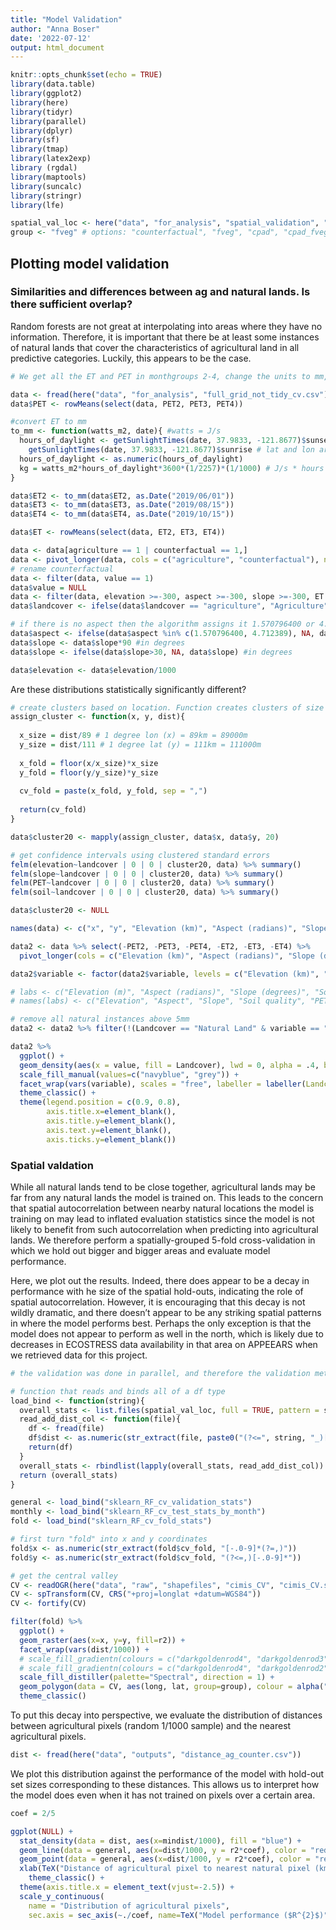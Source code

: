 ```yaml
---
title: "Model Validation"
author: "Anna Boser"
date: '2022-07-12'
output: html_document
---
```


```r
knitr::opts_chunk$set(echo = TRUE)
library(data.table)
library(ggplot2)
library(here)
library(tidyr)
library(parallel)
library(dplyr)
library(sf)
library(tmap)
library(latex2exp)
library (rgdal)
library(maptools)
library(suncalc)
library(stringr)
library(lfe)
```

```r
spatial_val_loc <- here("data", "for_analysis", "spatial_validation", "fveg_val")
group <- "fveg" # options: "counterfactual", "fveg", "cpad", "cpad_fveg", "cdl_fveg"
```


## Plotting model validation

### Similarities and differences between ag and natural lands. Is there sufficient overlap? 

Random forests are not great at interpolating into areas where they have no information. Therefore, it is important that there be at least some instances of natural lands that cover the characteristics of agricultural land in all predictive categories. Luckily, this appears to be the case. 

```r
# We get all the ET and PET in monthgroups 2-4, change the units to mm, and then average. 

data <- fread(here("data", "for_analysis", "full_grid_not_tidy_cv.csv"), drop = c("PET0", "PET1", "PET5", "ET0", "ET1", "ET5"))
data$PET <- rowMeans(select(data, PET2, PET3, PET4))

#convert ET to mm
to_mm <- function(watts_m2, date){ #watts = J/s
  hours_of_daylight <- getSunlightTimes(date, 37.9833, -121.8677)$sunset - 
    getSunlightTimes(date, 37.9833, -121.8677)$sunrise # lat and lon are SJ valley coordinates from google maps. timezone not specified since we only care about the difference
  hours_of_daylight <- as.numeric(hours_of_daylight)
  kg = watts_m2*hours_of_daylight*3600*(1/2257)*(1/1000) # J/s * hours (h) * seconds in an hour (s/h) * latent heat of fusion (g/J) * conversion to kg AKA mm over a m2 (kg/g)
}

data$ET2 <- to_mm(data$ET2, as.Date("2019/06/01"))
data$ET3 <- to_mm(data$ET3, as.Date("2019/08/15"))
data$ET4 <- to_mm(data$ET4, as.Date("2019/10/15"))

data$ET <- rowMeans(select(data, ET2, ET3, ET4))

data <- data[agriculture == 1 | counterfactual == 1,]
data <- pivot_longer(data, cols = c("agriculture", "counterfactual"), names_to = "landcover")
# rename counterfactual
data <- filter(data, value == 1)
data$value = NULL
data <- filter(data, elevation >=-300, aspect >=-300, slope >=-300, ET >=0)
data$landcover <- ifelse(data$landcover == "agriculture", "Agriculture", "Natural Land")

# if there is no aspect then the algorithm assigns it 1.570796400 or 4.712389 so we turn these into NA
data$aspect <- ifelse(data$aspect %in% c(1.570796400, 4.712389), NA, data$aspect)
data$slope <- data$slope*90 #in degrees
data$slope <- ifelse(data$slope>30, NA, data$slope) #in degrees

data$elevation <- data$elevation/1000
```

Are these distributions statistically significantly different? 
```r
# create clusters based on location. Function creates clusters of size dist km. 
assign_cluster <- function(x, y, dist){
  
  x_size = dist/89 # 1 degree lon (x) = 89km = 89000m
  y_size = dist/111 # 1 degree lat (y) = 111km = 111000m
  
  x_fold = floor(x/x_size)*x_size
  y_fold = floor(y/y_size)*y_size
  
  cv_fold = paste(x_fold, y_fold, sep = ",")
  
  return(cv_fold)
}

data$cluster20 <- mapply(assign_cluster, data$x, data$y, 20)
```


```r
# get confidence intervals using clustered standard errors
felm(elevation~landcover | 0 | 0 | cluster20, data) %>% summary()
felm(slope~landcover | 0 | 0 | cluster20, data) %>% summary()
felm(PET~landcover | 0 | 0 | cluster20, data) %>% summary()
felm(soil~landcover | 0 | 0 | cluster20, data) %>% summary()
```


```r
data$cluster20 <- NULL

names(data) <- c("x", "y", "Elevation (km)", "Aspect (radians)", "Slope (degrees)", "Soil quality (CA storie index)", "PET2", "PET3", "PET4", "ET2", "ET3", "ET4", "PET (mm)", "ET (mm)", "Landcover")

data2 <- data %>% select(-PET2, -PET3, -PET4, -ET2, -ET3, -ET4) %>%
  pivot_longer(cols = c("Elevation (km)", "Aspect (radians)", "Slope (degrees)", "Soil quality (CA storie index)", "PET (mm)", "ET (mm)"), names_to = "variable") 

data2$variable <- factor(data2$variable, levels = c("Elevation (km)", "Aspect (radians)", "Slope (degrees)", "Soil quality (CA storie index)", "PET (mm)", "ET (mm)"))

# labs <- c("Elevation (m)", "Aspect (radians)", "Slope (degrees)", "Soil quality (CA storie index)", "PET (mm)", "ET (mm)")
# names(labs) <- c("Elevation", "Aspect", "Slope", "Soil quality", "PET", "ET")
```


```r
# remove all natural instances above 5mm
data2 <- data2 %>% filter(!(Landcover == "Natural Land" & variable == "ET (mm)" & value > 5))

data2 %>%
  ggplot() + 
  geom_density(aes(x = value, fill = Landcover), lwd = 0, alpha = .4, bw = .05) + 
  scale_fill_manual(values=c("navyblue", "grey")) +
  facet_wrap(vars(variable), scales = "free", labeller = labeller(Landcover = labs)) + 
  theme_classic() +  
  theme(legend.position = c(0.9, 0.8), 
        axis.title.x=element_blank(),
        axis.title.y=element_blank(),
        axis.text.y=element_blank(),
        axis.ticks.y=element_blank()) 
```


### Spatial valdation

While all natural lands tend to be close together, agricultural lands may be far from any natural lands the model is trained on. This leads to the concern that spatial autocorrelation between nearby natural locations the model is training on may lead to inflated evaluation statistics since the model is not likely to benefit from such autocorrelation when predicting into agricultural lands. We therefore perform a spatially-grouped 5-fold cross-validation in which we hold out bigger and bigger areas and evaluate model performance. 

Here, we plot out the results. Indeed, there does appear to be a decay in performance with he size of the spatial hold-outs, indicating the role of spatial autocorrelation. However, it is encouraging that this decay is not wildly dramatic, and there doesn't appear to be any striking spatial patterns in where the model performs best. Perhaps the only exception is that the model does not appear to perform as well in the north, which is likely due to decreases in ECOSTRESS data availability in that area on APPEEARS when we retrieved data for this project. 

```r
# the validation was done in parallel, and therefore the validation metrics are stored separately for each hold out size. Here, we put them together. 

# function that reads and binds all of a df type
load_bind <- function(string){
  overall_stats <- list.files(spatial_val_loc, full = TRUE, pattern = string)
  read_add_dist_col <- function(file){
    df <- fread(file)
    df$dist <- as.numeric(str_extract(file, paste0("(?<=", string, "_)[0-9]*(?=.csv)")))
    return(df)
  }
  overall_stats <- rbindlist(lapply(overall_stats, read_add_dist_col))
  return (overall_stats)
}

general <- load_bind("sklearn_RF_cv_validation_stats")
monthly <- load_bind("sklearn_RF_cv_test_stats_by_month")
fold <- load_bind("sklearn_RF_cv_fold_stats")
```

```r
# first turn "fold" into x and y coordinates
fold$x <- as.numeric(str_extract(fold$cv_fold, "[-.0-9]*(?=,)"))
fold$y <- as.numeric(str_extract(fold$cv_fold, "(?<=,)[-.0-9]*"))

# get the central valley
CV <- readOGR(here("data", "raw", "shapefiles", "cimis_CV", "cimis_CV.shp"))
CV <- spTransform(CV, CRS("+proj=longlat +datum=WGS84"))
CV <- fortify(CV)

filter(fold) %>%
  ggplot() + 
  geom_raster(aes(x=x, y=y, fill=r2)) +
  facet_wrap(vars(dist/1000)) +
  # scale_fill_gradientn(colours = c("darkgoldenrod4", "darkgoldenrod3", "darkgoldenrod2", "darkgoldenrod1", "khaki1", "lightgreen", "turquoise3", "deepskyblue3", "mediumblue", "mediumblue", "navyblue", "navyblue", "midnightblue", "midnightblue", "midnightblue", "black", "black")) +
  # scale_fill_gradientn(colours = c("darkgoldenrod4", "darkgoldenrod2", "khaki1", "lightgreen", "turquoise3", "deepskyblue3", "mediumblue", "navyblue", "midnightblue", "black")) +
  scale_fill_distiller(palette="Spectral", direction = 1) +
  geom_polygon(data = CV, aes(long, lat, group=group), colour = alpha("black", 1), fill = NA) +
  theme_classic() 
```

To put this decay into perspective, we evaluate the distribution of distances between agricultural pixels (random 1/1000 sample) and the nearest agricultural pixels. 

```r
dist <- fread(here("data", "outputs", "distance_ag_counter.csv"))
```

We plot this distribution against the performance of the model with hold-out set sizes corresponding to these distances. This allows us to interpret how the model does even when it has  not trained on pixels over a certain area. 

```r
coef = 2/5

ggplot(NULL) + 
  stat_density(data = dist, aes(x=mindist/1000), fill = "blue") + 
  geom_line(data = general, aes(x=dist/1000, y = r2*coef), color = "red") +
  geom_point(data = general, aes(x=dist/1000, y = r2*coef), color = "red") +
  xlab(TeX("Distance of agricultural pixel to nearest natural pixel (km) \n Size of areas left out of model training (km^2)")) + 
    theme_classic() + 
  theme(axis.title.x = element_text(vjust=-2.5)) +
  scale_y_continuous(
    name = "Distribution of agricultural pixels",
    sec.axis = sec_axis(~./coef, name=TeX("Model performance ($R^{2}$)")))

```

### 
